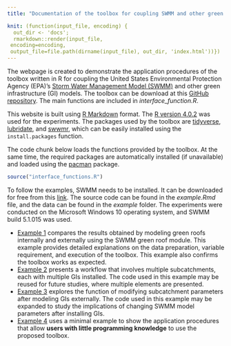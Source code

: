 ```yaml
---
title: "Documentation of the toolbox for coupling SWMM and other green infrastructure models"

knit: (function(input_file, encoding) {
  out_dir <- 'docs';
  rmarkdown::render(input_file,
 encoding=encoding,
 output_file=file.path(dirname(input_file), out_dir, 'index.html'))})
---
```


The webpage is created to demonstrate the application procedures of the toolbox written in R for coupling the United States Environmental Protection Agency (EPA)'s [Storm Water Management Model (SWMM)](https://www.epa.gov/water-research/storm-water-management-model-swmm) and other green infrastructure (GI) models. The toolbox can be download at this [GitHub repository](https://github.com/stsfk/swmm_gi_toolbox). The main functions are included in *interface_function.R*.

This website is built using [R Markdown](https://rmarkdown.rstudio.com/) format. The [R version 4.0.2](https://www.r-project.org/) was used for the experiments. The packages used by the toolbox are [tidyverse](https://www.tidyverse.org/), [lubridate](https://lubridate.tidyverse.org/), and [swwmr](https://github.com/dleutnant/swmmr), which can be easily installed using the `install.packages` function.

The code chunk below loads the functions provided by the toolbox. At the same time, the required packages are automatically installed (if unavailable) and loaded using the [pacman](https://cran.r-project.org/web/packages/pacman/pacman.pdf) package.
```r
source("interface_functions.R")
```

To follow the examples, SWMM needs to be installed. It can be downloaded for free from this [link](https://www.epa.gov/water-research/storm-water-management-model-swmm). The source code can be found in the *example.Rmd* file, and the data can be found in the *example* folder. The experiments were conducted on the Microsoft Windows 10 operating system, and SWMM build 5.1.015 was used.

* [Example 1](https://stsfk.github.io/swmm_gi_toolbox/example1.html) compares the results obtained by modeling green roofs internally and externally using the SWMM green roof module. This example provides detailed explanations on the data preparation, variable requirement, and execution of the toolbox. This example also confirms the toolbox works as expected.
* [Example 2](https://stsfk.github.io/swmm_gi_toolbox/example2.html) presents a workflow that involves multiple subcatchments, each with multiple GIs installed. The code used in this example may be reused for future studies, where multiple elements are presented.
* [Example 3](https://stsfk.github.io/swmm_gi_toolbox/example3.html) explores the function of modifying subcatchment parameters after modeling GIs externally. The code used in this example may be expanded to study the implications of changing SWMM model parameters after installing GIs.
* [Example 4](https://stsfk.github.io/swmm_gi_toolbox/example4.html) uses a minimal example to show the application procedures that allow **users with little programming knowledge** to use the proposed toolbox.


